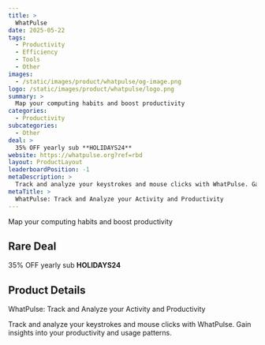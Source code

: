 ```yaml
---
title: >
  WhatPulse
date: 2025-05-22
tags:
  - Productivity
  - Efficiency
  - Tools
  - Other
images:
  - /static/images/product/whatpulse/og-image.png
logo: /static/images/product/whatpulse/logo.png
summary: >
  Map your computing habits and boost productivity
categories:
  - Productivity
subcategories:
  - Other
deal: >
  35% OFF yearly sub **HOLIDAYS24**
website: https://whatpulse.org?ref=rbd
layout: ProductLayout
leaderboardPosition: -1
metaDescription: >
  Track and analyze your keystrokes and mouse clicks with WhatPulse. Gain insights into your productivity and usage patterns.
metaTitle: >
  WhatPulse: Track and Analyze your Activity and Productivity
---
```

Map your computing habits and boost productivity

## Rare Deal

35% OFF yearly sub **HOLIDAYS24**

## Product Details

WhatPulse: Track and Analyze your Activity and Productivity

Track and analyze your keystrokes and mouse clicks with WhatPulse. Gain insights into your productivity and usage patterns.
